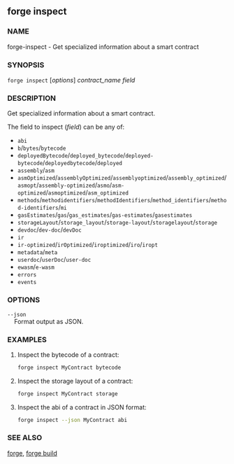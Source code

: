 
## forge inspect

### NAME

forge-inspect - Get specialized information about a smart contract

### SYNOPSIS

`forge inspect` [*options*] _contract_name_ _field_

### DESCRIPTION

Get specialized information about a smart contract.

The field to inspect (_field_) can be any of:

- `abi`
- `b`/`bytes`/`bytecode`
- `deployedBytecode`/`deployed_bytecode`/`deployed-bytecode`/`deployedbytecode`/`deployed`
- `assembly`/`asm`
- `asmOptimized`/`assemblyOptimized`/`assemblyoptimized`/`assembly_optimized`/`asmopt`/`assembly-optimized`/`asmo`/`asm-optimized`/`asmoptimized`/`asm_optimized`
- `methods`/`methodidentifiers`/`methodIdentifiers`/`method_identifiers`/`method-identifiers`/`mi`
- `gasEstimates`/`gas`/`gas_estimates`/`gas-estimates`/`gasestimates`
- `storageLayout`/`storage_layout`/`storage-layout`/`storagelayout`/`storage`
- `devdoc`/`dev-doc`/`devDoc`
- `ir`
- `ir-optimized`/`irOptimized`/`iroptimized`/`iro`/`iropt`
- `metadata`/`meta`
- `userdoc`/`userDoc`/`user-doc`
- `ewasm`/`e-wasm`
- `errors`
- `events`

### OPTIONS

`--json`  
&nbsp;&nbsp;&nbsp;&nbsp;Format output as JSON.

<CoreBuildOptions />

<CommonOptions />

### EXAMPLES

1. Inspect the bytecode of a contract:

   ```sh
   forge inspect MyContract bytecode
   ```

2. Inspect the storage layout of a contract:

   ```sh
   forge inspect MyContract storage
   ```

3. Inspect the abi of a contract in JSON format:
   ```sh
   forge inspect --json MyContract abi
   ```

### SEE ALSO

[forge](/reference/forge/forge.mdx), [forge build](/reference/forge/forge-build.mdx)
